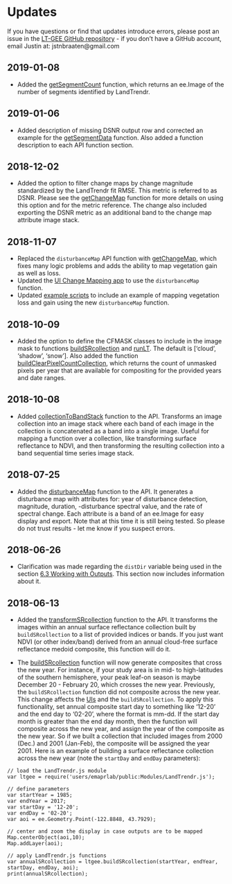# Updates

If you have questions or find that updates introduce errors, please post an issue in the [LT-GEE GitHub repository](https://github.com/eMapR/LT-GEE/issues) - if you don't have a GitHub account, email Justin at: jstnbraaten@gmail.com

## 2019-01-08

+ Added the [getSegmentCount](./api.html#getSegmentCount) function, which returns an ee.Image of the number of segments identified by LandTrendr.


## 2019-01-06

+ Added description of missing DSNR output row and corrected an example for the [getSegmentData](./api.html#getSegmentData) function. Also added a function description to each API function section.

## 2018-12-02

+ Added the option to filter change maps by change magnitude standardized by the LandTrendr fit RMSE. This metric is referred to as DSNR. Please see the [getChangeMap](./api.html#getChangeMap) function for more details on using this option and for the metric reference. The change also included exporting the DSNR metric as an additional band to the change map attribute image stack.

## 2018-11-07

+ Replaced the `disturbanceMap` API function with [getChangeMap](./api.html#getChangeMap), which fixes many logic problems and adds
the ability to map vegetation gain as well as loss.
+ Updated the [UI Change Mapping app](https://emapr.github.io/LT-GEE/ui-applications.html) to use the `disturbanceMap` function.
+ Updated [example scripts](./example-scripts.html) to include an example of mapping vegetation loss and gain using the new 
`disturbanceMap` function.

## 2018-10-09

+ Added the option to define the CFMASK classes to include in the image mask to functions [buildSRcollection](./api.html#buildsrcollection) and [runLT](./api.html#runlt). The default is ['cloud', 'shadow', 'snow']. Also added the function [buildClearPixelCountCollection](./api.html#buildclearpixelcountcollection), which returns the count of unmasked pixels per year that are available for compositing for the provided years and date ranges.

## 2018-10-08

+ Added [collectionToBandStack](./api.html#collectionToBandStack) function to the API. Transforms an image collection into an image stack where each band of each image in the collection is concatenated as a band into a single image. Useful for mapping a function over a collection, like transforming surface reflectance to NDVI, and then transforming the resulting collection into a band sequential time series image stack.

## 2018-07-25

+ Added the [disturbanceMap](./api.html#disturbanceMap) function to the API. It generates a disturbance map with attributes for: year of disturbance detection, magnitude, duration, -disturbance spectral value, and the rate of spectral change. Each attribute is a band of an ee.Image for easy display and export. Note that at this time it is still being tested. So please do not trust results - let me know if you suspect errors.

## 2018-06-26

+ Clarification was made regarding the `distDir` variable being used in the section [6.3 Working with Outputs](./working-with-outputs.html#filter-an-isolated-segment-by-an-attribute). This section now includes information about it.


## 2018-06-13

+ Added the [transformSRcollection](./api.html#transformsrcollection) function to the API. It transforms the images within an annual surface reflectance collection built by `buildSRcollection` to a list of provided indices or bands. If you just want NDVI (or other index/band) derived from an annual cloud-free surface reflectance medoid composite, this function will do it.

+ The [buildSRcollection](./api.html#buildsrcollection) function will now generate composites that cross the new year. For instance, if your study area is in mid- to high-latitudes of the southern hemisphere, your peak leaf-on season is maybe December 20 - February 20, which crosses the new year. Previously, the `buildSRcollection` function did not composite across the new year. This change affects the [UIs](./LT-GEE/ui-applications.html) and the `buildSRcollection`. To apply this functionality, set annual composite start day to something like '12-20' and the end day to '02-20', where the format is mm-dd. If the start day month is greater than the end day month, then the function will composite across the new year, and assign the year of the composite as the new year. So if we built a collection that included images from 2000 (Dec.) and 2001 (Jan-Feb), the composite will be assigned the year 2001. Here is an example of building a surface reflectance collection across the new year (note the `startDay` and `endDay` parameters):

```
// load the LandTrendr.js module
var ltgee = require('users/emaprlab/public:Modules/LandTrendr.js');

// define parameters
var startYear = 1985;
var endYear = 2017;
var startDay = '12-20';
var endDay = '02-20';
var aoi = ee.Geometry.Point(-122.8848, 43.7929);

// center and zoom the display in case outputs are to be mapped 
Map.centerObject(aoi,10);
Map.addLayer(aoi);

// apply LandTrendr.js functions
var annualSRcollection = ltgee.buildSRcollection(startYear, endYear, startDay, endDay, aoi);
print(annualSRcollection);
```